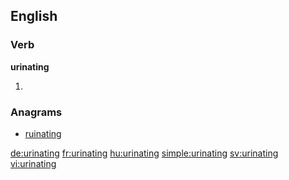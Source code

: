 ==English==

===Verb===
'''urinating'''

# {{present participle of|urinate}}

===Anagrams===
* [[ruinating#English|ruinating]]

[[de:urinating]]
[[fr:urinating]]
[[hu:urinating]]
[[simple:urinating]]
[[sv:urinating]]
[[vi:urinating]]